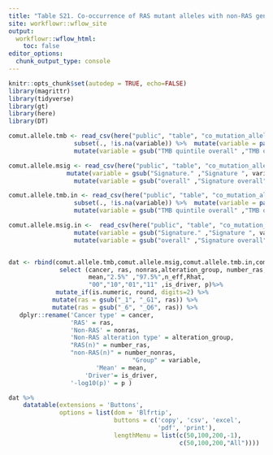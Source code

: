 ```yaml
---
title: "Table S21. Co-occurrence of RAS mutant alleles with non-RAS gene mutations stratified by TMB and mutation signatures."
site: workflowr::wflow_site
output:
  workflowr::wflow_html:
    toc: false
editor_options:
  chunk_output_type: console
---
```


```r
knitr::opts_chunk$set(autodep = TRUE, echo=FALSE)
library(magrittr)
library(tidyverse)
library(gt)
library(here)
library(DT)
```



```r
comut.allele.tmb <- read_csv(here("public", "table", "co_mutation_allele.Rmd", "any_mutation_tmb.csv")) %>% 
                  subset(., !is.na(variable)) %>%  mutate(variable = paste0( "TMB quintile ", variable)) %>% 
                  mutate(variable = gsub("TMB quintile overall" ,"TMB overall", variable ))

comut.allele.msig <- read_csv(here("public", "table", "co_mutation_allele.Rmd", "any_mutation_mutation_signature.csv"))%>%
                mutate(variable = gsub("Signature." ,"Signature ", variable ))%>% 
                  mutate(variable = gsub("overall" ,"Signature overall", variable ))

comut.allele.tmb.in <- read_csv(here("public", "table", "co_mutation_allele.Rmd", "inactivating_mutation_tmb.csv")) %>% 
                  subset(., !is.na(variable)) %>%  mutate(variable = paste0( "TMB quintile ", variable)) %>% 
                  mutate(variable = gsub("TMB quintile overall" ,"TMB overall", variable ))

comut.allele.msig.in <-  read_csv(here("public", "table", "co_mutation_allele.Rmd", "inactivating_mutation_mutation_signature.csv"))%>% 
                  mutate(variable = gsub("Signature." ,"Signature ", variable ))%>% 
                  mutate(variable = gsub("overall" ,"Signature overall", variable ))


dat <- rbind(comut.allele.tmb,comut.allele.msig,comut.allele.tmb.in,comut.allele.msig.in) %>%
              select (cancer, ras, nonras,alteration_group, number_ras, number_nonras,variable,
                      mean,"2.5%" ,"97.5%",n_eff,Rhat,
                      "00","10","01","11" ,is_driver, p)%>%
             mutate_if(is.numeric, round, digits=2) %>%
            mutate(ras = gsub("_1", "_G1", ras)) %>%
            mutate(ras = gsub("_6", "_Q6", ras)) %>%
   dplyr::rename('Cancer type' = cancer, 
                 'RAS' = ras, 
                 'Non-RAS' = nonras, 
                 'Non-RAS alteration type' = alteration_group,
                 "RAS(n)" = number_ras, 
                 "non-RAS(n)" = number_nonras, 
                                  "Group" = variable, 
                        'Mean' = mean, 
                     'Driver'= is_driver, 
                 '-log10(p)' = p )

```


```r
dat %>%
    datatable(extensions = 'Buttons',
              options = list(dom = 'Blfrtip',
                             buttons = c('copy', 'csv', 'excel',
                                         'pdf', 'print'),
                             lengthMenu = list(c(50,100,200,-1),
                                               c(50,100,200,"All"))))


```

